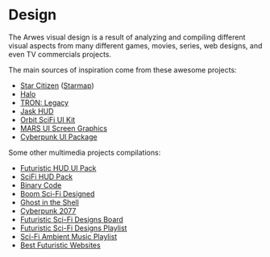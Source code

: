 
# Design

The Arwes visual design is a result of analyzing and compiling different visual
aspects from many different games, movies, series, web designs, and even TV commercials
projects.

The main sources of inspiration come from these awesome projects:

- [Star Citizen](http://robertsspaceindustries.com) ([Starmap](https://robertsspaceindustries.com/starmap))
- [Halo](https://www.halowaypoint.com/en-us/games)
- [TRON: Legacy](http://www.imdb.com/title/tt1104001)
- [Jask HUD](https://www.harlanelam.com/#/jask/)
- [Orbit SciFi UI Kit](https://creativemarket.com/dannehr/163951-Orbit-SciFi-UI-Kit)
- [MARS UI Screen Graphics](https://www.behance.net/gallery/47272469/MARS-UI-Screen-Graphics)
- [Cyberpunk UI Package](https://kvsr.itch.io/cyberpunk-ui-package)

Some other multimedia projects compilations:

- [Futuristic HUD UI Pack](https://videohive.net/item/hud-ui-pack-700/19326628)
- [SciFi HUD Pack](https://videohive.net/item/hud/14206389)
- [Binary Code](https://www.youtube.com/watch?v=Y8w-2lzM-C4)
- [Boom Sci-Fi Designed](https://soundcloud.com/boom-library/sci-fi-designed)
- [Ghost in the Shell](http://www.imdb.com/title/tt1219827/)
- [Cyberpunk 2077](https://www.cyberpunk.net)
- [Futuristic Sci-Fi Designs Board](https://co.pinterest.com/romelperez07/futuristic-sci-fi-design)
- [Futuristic Sci-Fi Designs Playlist](https://www.youtube.com/playlist?list=PLAIjpj9Un1BDevmUZSDrLIYxF3Cl5LspY)
- [Sci-Fi Ambient Music Playlist](https://www.youtube.com/playlist?list=PLmGEbmwqAA4IYqCuH3bHzTVVtdpG6N4IJ)
- [Best Futuristic Websites](https://www.webdesign-inspiration.com/web-designs/style/futuristic)
